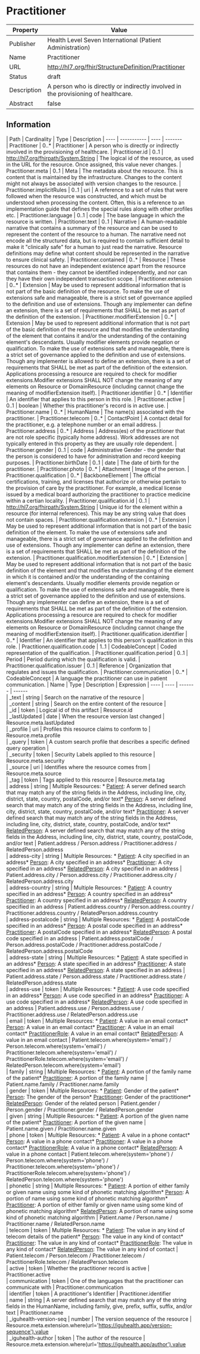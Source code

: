 
  # Practitioner

  
|Property|Value|
|---|---|
|Publisher|Health Level Seven International (Patient Administration)|
|Name|Practitioner|
|URL|http://hl7.org/fhir/StructureDefinition/Practitioner|
|Status|draft|
|Description|A person who is directly or indirectly involved in the provisioning of healthcare.|
|Abstract|false|

  ## Information
  <Tabs> <TabItem value="structure" label="Structure">
   | Path | Cardinality | Type | Description
  | ---- | ----------- | ---- | -------  
 | Practitioner | 0..* | Practitioner | A person who is directly or indirectly involved in the provisioning of healthcare. 
 | Practitioner.id | 0..1 | http://hl7.org/fhirpath/System.String | The logical id of the resource, as used in the URL for the resource. Once assigned, this value never changes. 
 | Practitioner.meta | 0..1 | Meta | The metadata about the resource. This is content that is maintained by the infrastructure. Changes to the content might not always be associated with version changes to the resource. 
 | Practitioner.implicitRules | 0..1 | uri | A reference to a set of rules that were followed when the resource was constructed, and which must be understood when processing the content. Often, this is a reference to an implementation guide that defines the special rules along with other profiles etc. 
 | Practitioner.language | 0..1 | code | The base language in which the resource is written. 
 | Practitioner.text | 0..1 | Narrative | A human-readable narrative that contains a summary of the resource and can be used to represent the content of the resource to a human. The narrative need not encode all the structured data, but is required to contain sufficient detail to make it "clinically safe" for a human to just read the narrative. Resource definitions may define what content should be represented in the narrative to ensure clinical safety. 
 | Practitioner.contained | 0..* | Resource | These resources do not have an independent existence apart from the resource that contains them - they cannot be identified independently, and nor can they have their own independent transaction scope. 
 | Practitioner.extension | 0..* | Extension | May be used to represent additional information that is not part of the basic definition of the resource. To make the use of extensions safe and manageable, there is a strict set of governance  applied to the definition and use of extensions. Though any implementer can define an extension, there is a set of requirements that SHALL be met as part of the definition of the extension. 
 | Practitioner.modifierExtension | 0..* | Extension | May be used to represent additional information that is not part of the basic definition of the resource and that modifies the understanding of the element that contains it and/or the understanding of the containing element's descendants. Usually modifier elements provide negation or qualification. To make the use of extensions safe and manageable, there is a strict set of governance applied to the definition and use of extensions. Though any implementer is allowed to define an extension, there is a set of requirements that SHALL be met as part of the definition of the extension. Applications processing a resource are required to check for modifier extensions.Modifier extensions SHALL NOT change the meaning of any elements on Resource or DomainResource (including cannot change the meaning of modifierExtension itself). 
 | Practitioner.identifier | 0..* | Identifier | An identifier that applies to this person in this role. 
 | Practitioner.active | 0..1 | boolean | Whether this practitioner's record is in active use. 
 | Practitioner.name | 0..* | HumanName | The name(s) associated with the practitioner. 
 | Practitioner.telecom | 0..* | ContactPoint | A contact detail for the practitioner, e.g. a telephone number or an email address. 
 | Practitioner.address | 0..* | Address | Address(es) of the practitioner that are not role specific (typically home address). Work addresses are not typically entered in this property as they are usually role dependent. 
 | Practitioner.gender | 0..1 | code | Administrative Gender - the gender that the person is considered to have for administration and record keeping purposes. 
 | Practitioner.birthDate | 0..1 | date | The date of birth for the practitioner. 
 | Practitioner.photo | 0..* | Attachment | Image of the person. 
 | Practitioner.qualification | 0..* | BackboneElement | The official certifications, training, and licenses that authorize or otherwise pertain to the provision of care by the practitioner.  For example, a medical license issued by a medical board authorizing the practitioner to practice medicine within a certian locality. 
 | Practitioner.qualification.id | 0..1 | http://hl7.org/fhirpath/System.String | Unique id for the element within a resource (for internal references). This may be any string value that does not contain spaces. 
 | Practitioner.qualification.extension | 0..* | Extension | May be used to represent additional information that is not part of the basic definition of the element. To make the use of extensions safe and manageable, there is a strict set of governance  applied to the definition and use of extensions. Though any implementer can define an extension, there is a set of requirements that SHALL be met as part of the definition of the extension. 
 | Practitioner.qualification.modifierExtension | 0..* | Extension | May be used to represent additional information that is not part of the basic definition of the element and that modifies the understanding of the element in which it is contained and/or the understanding of the containing element's descendants. Usually modifier elements provide negation or qualification. To make the use of extensions safe and manageable, there is a strict set of governance applied to the definition and use of extensions. Though any implementer can define an extension, there is a set of requirements that SHALL be met as part of the definition of the extension. Applications processing a resource are required to check for modifier extensions.Modifier extensions SHALL NOT change the meaning of any elements on Resource or DomainResource (including cannot change the meaning of modifierExtension itself). 
 | Practitioner.qualification.identifier | 0..* | Identifier | An identifier that applies to this person's qualification in this role. 
 | Practitioner.qualification.code | 1..1 | CodeableConcept | Coded representation of the qualification. 
 | Practitioner.qualification.period | 0..1 | Period | Period during which the qualification is valid. 
 | Practitioner.qualification.issuer | 0..1 | Reference | Organization that regulates and issues the qualification. 
 | Practitioner.communication | 0..* | CodeableConcept | A language the practitioner can use in patient communication. 
</TabItem>
 <TabItem value="searchparameter" label="Search Parameters">
   | Name | Type | Description  | Expression 
    | ---- | ---- | ------- | ------  
 | _text | string | Search on the narrative of the resource |   
 | _content | string | Search on the entire content of the resource |   
 | _id | token | Logical id of this artifact | Resource.id  
 | _lastUpdated | date | When the resource version last changed | Resource.meta.lastUpdated  
 | _profile | uri | Profiles this resource claims to conform to | Resource.meta.profile  
 | _query | token | A custom search profile that describes a specific defined query operation |   
 | _security | token | Security Labels applied to this resource | Resource.meta.security  
 | _source | uri | Identifies where the resource comes from | Resource.meta.source  
 | _tag | token | Tags applied to this resource | Resource.meta.tag  
 | address | string | Multiple Resources: * [Patient](patient.html): A server defined search that may match any of the string fields in the Address, including line, city, district, state, country, postalCode, and/or text* [Person](person.html): A server defined search that may match any of the string fields in the Address, including line, city, district, state, country, postalCode, and/or text* [Practitioner](practitioner.html): A server defined search that may match any of the string fields in the Address, including line, city, district, state, country, postalCode, and/or text* [RelatedPerson](relatedperson.html): A server defined search that may match any of the string fields in the Address, including line, city, district, state, country, postalCode, and/or text | Patient.address / Person.address / Practitioner.address / RelatedPerson.address  
 | address-city | string | Multiple Resources: * [Patient](patient.html): A city specified in an address* [Person](person.html): A city specified in an address* [Practitioner](practitioner.html): A city specified in an address* [RelatedPerson](relatedperson.html): A city specified in an address | Patient.address.city / Person.address.city / Practitioner.address.city / RelatedPerson.address.city  
 | address-country | string | Multiple Resources: * [Patient](patient.html): A country specified in an address* [Person](person.html): A country specified in an address* [Practitioner](practitioner.html): A country specified in an address* [RelatedPerson](relatedperson.html): A country specified in an address | Patient.address.country / Person.address.country / Practitioner.address.country / RelatedPerson.address.country  
 | address-postalcode | string | Multiple Resources: * [Patient](patient.html): A postalCode specified in an address* [Person](person.html): A postal code specified in an address* [Practitioner](practitioner.html): A postalCode specified in an address* [RelatedPerson](relatedperson.html): A postal code specified in an address | Patient.address.postalCode / Person.address.postalCode / Practitioner.address.postalCode / RelatedPerson.address.postalCode  
 | address-state | string | Multiple Resources: * [Patient](patient.html): A state specified in an address* [Person](person.html): A state specified in an address* [Practitioner](practitioner.html): A state specified in an address* [RelatedPerson](relatedperson.html): A state specified in an address | Patient.address.state / Person.address.state / Practitioner.address.state / RelatedPerson.address.state  
 | address-use | token | Multiple Resources: * [Patient](patient.html): A use code specified in an address* [Person](person.html): A use code specified in an address* [Practitioner](practitioner.html): A use code specified in an address* [RelatedPerson](relatedperson.html): A use code specified in an address | Patient.address.use / Person.address.use / Practitioner.address.use / RelatedPerson.address.use  
 | email | token | Multiple Resources: * [Patient](patient.html): A value in an email contact* [Person](person.html): A value in an email contact* [Practitioner](practitioner.html): A value in an email contact* [PractitionerRole](practitionerrole.html): A value in an email contact* [RelatedPerson](relatedperson.html): A value in an email contact | Patient.telecom.where(system='email') / Person.telecom.where(system='email') / Practitioner.telecom.where(system='email') / PractitionerRole.telecom.where(system='email') / RelatedPerson.telecom.where(system='email')  
 | family | string | Multiple Resources: * [Patient](patient.html): A portion of the family name of the patient* [Practitioner](practitioner.html): A portion of the family name | Patient.name.family / Practitioner.name.family  
 | gender | token | Multiple Resources: * [Patient](patient.html): Gender of the patient* [Person](person.html): The gender of the person* [Practitioner](practitioner.html): Gender of the practitioner* [RelatedPerson](relatedperson.html): Gender of the related person | Patient.gender / Person.gender / Practitioner.gender / RelatedPerson.gender  
 | given | string | Multiple Resources: * [Patient](patient.html): A portion of the given name of the patient* [Practitioner](practitioner.html): A portion of the given name | Patient.name.given / Practitioner.name.given  
 | phone | token | Multiple Resources: * [Patient](patient.html): A value in a phone contact* [Person](person.html): A value in a phone contact* [Practitioner](practitioner.html): A value in a phone contact* [PractitionerRole](practitionerrole.html): A value in a phone contact* [RelatedPerson](relatedperson.html): A value in a phone contact | Patient.telecom.where(system='phone') / Person.telecom.where(system='phone') / Practitioner.telecom.where(system='phone') / PractitionerRole.telecom.where(system='phone') / RelatedPerson.telecom.where(system='phone')  
 | phonetic | string | Multiple Resources: * [Patient](patient.html): A portion of either family or given name using some kind of phonetic matching algorithm* [Person](person.html): A portion of name using some kind of phonetic matching algorithm* [Practitioner](practitioner.html): A portion of either family or given name using some kind of phonetic matching algorithm* [RelatedPerson](relatedperson.html): A portion of name using some kind of phonetic matching algorithm | Patient.name / Person.name / Practitioner.name / RelatedPerson.name  
 | telecom | token | Multiple Resources: * [Patient](patient.html): The value in any kind of telecom details of the patient* [Person](person.html): The value in any kind of contact* [Practitioner](practitioner.html): The value in any kind of contact* [PractitionerRole](practitionerrole.html): The value in any kind of contact* [RelatedPerson](relatedperson.html): The value in any kind of contact | Patient.telecom / Person.telecom / Practitioner.telecom / PractitionerRole.telecom / RelatedPerson.telecom  
 | active | token | Whether the practitioner record is active | Practitioner.active  
 | communication | token | One of the languages that the practitioner can communicate with | Practitioner.communication  
 | identifier | token | A practitioner's Identifier | Practitioner.identifier  
 | name | string | A server defined search that may match any of the string fields in the HumanName, including family, give, prefix, suffix, suffix, and/or text | Practitioner.name  
 | _iguhealth-version-seq | number | The version sequence of the resource | Resource.meta.extension.where(url='https://iguhealth.app/version-sequence').value  
 | _iguhealth-author | token | The author of the resource | Resource.meta.extension.where(url='https://iguhealth.app/author').value  

</TabItem>
</Tabs>